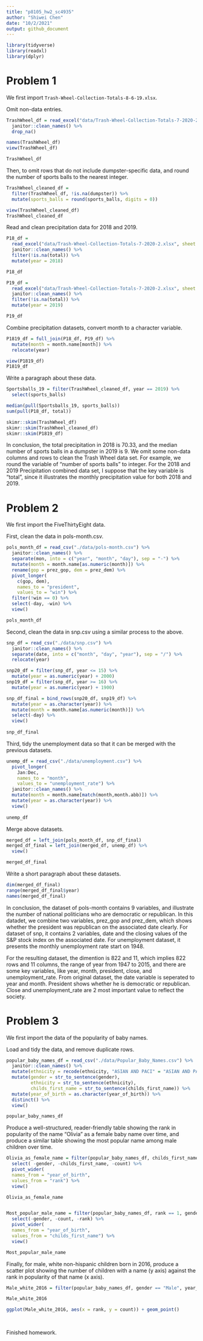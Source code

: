 ```yaml
---
title: "p8105_hw2_sc4935"
author: "Shiwei Chen"
date: "10/2/2021"
output: github_document
---
```


```r
library(tidyverse)
library(readxl)
library(dplyr)
```


# Problem 1

We first import `Trash-Wheel-Collection-Totals-8-6-19.xlsx`.

Omit non-data entries.

```r
TrashWheel_df = read_excel("data/Trash-Wheel-Collection-Totals-7-2020-2.xlsx", sheet = "Mr. Trash Wheel", skip = 1, range = "A2:N535") %>% 
  janitor::clean_names() %>% 
  drop_na()

names(TrashWheel_df)
view(TrashWheel_df)

TrashWheel_df
```

Then, to omit rows that do not include dumpster-specific data, and round the number of sports balls to the nearest integer.

```r
TrashWheel_cleaned_df = 
  filter(TrashWheel_df, !is.na(dumpster)) %>%
  mutate(sports_balls = round(sports_balls, digits = 0))

view(TrashWheel_cleaned_df)
TrashWheel_cleaned_df
```

Read and clean precipitation data for 2018 and 2019.

```r
P18_df = 
  read_excel("data/Trash-Wheel-Collection-Totals-7-2020-2.xlsx", sheet = "2018 Precipitation", skip = 1, range = "A2:B14") %>% 
  janitor::clean_names() %>% 
  filter(!is.na(total)) %>% 
  mutate(year = 2018)

P18_df
```

```r
P19_df = 
  read_excel("data/Trash-Wheel-Collection-Totals-7-2020-2.xlsx", sheet = "2019 Precipitation", skip = 1, range = "A2:B14") %>% 
  janitor::clean_names() %>% 
  filter(!is.na(total)) %>% 
  mutate(year = 2019)

P19_df
```

Combine precipitation datasets, convert month to a character variable.

```r
P1819_df = full_join(P18_df, P19_df) %>% 
  mutate(month = month.name[month]) %>% 
  relocate(year)

view(P1819_df)
P1819_df  
```

Write a paragraph about these data.

```r
Sportsballs_19 = filter(TrashWheel_cleaned_df, year == 2019) %>% 
  select(sports_balls)

median(pull(Sportsballs_19, sports_balls))
sum(pull(P18_df, total))

skimr::skim(TrashWheel_df)
skimr::skim(TrashWheel_cleaned_df)
skimr::skim(P1819_df)
```

In conclusion, the total precipitation in 2018 is 70.33, and the median number of sports balls in a dumpster in 2019 is 9. We omit some non-data columns and rows to clean the Trash Wheel data set. For example, we round the variable of "number of sports balls" to integer. For the 2018 and 2019 Precipitation combined data set, I suppose that the key variable is "total", since it illustrates the monthly precipitation value for both 2018 and 2019.




# Problem 2

We first import the FiveThirtyEight data.

First, clean the data in pols-month.csv. 

```r
pols_month_df = read_csv("./data/pols-month.csv") %>% 
  janitor::clean_names() %>%
  separate(mon, into = c("year", "month", "day"), sep = "-") %>%
  mutate(month = month.name[as.numeric(month)]) %>% 
  rename(gop = prez_gop, dem = prez_dem) %>% 
  pivot_longer(
    c(gop, dem),
    names_to = "president", 
    values_to = "win") %>%
  filter(!win == 0) %>% 
  select(-day, -win) %>% 
  view()

pols_month_df
```

Second, clean the data in snp.csv using a similar process to the above.

```r
snp_df = read_csv("./data/snp.csv") %>% 
  janitor::clean_names() %>%
  separate(date, into = c("month", "day", "year"), sep = "/") %>% 
  relocate(year)

snp20_df = filter(snp_df, year <= 15) %>% 
  mutate(year = as.numeric(year) + 2000)
snp19_df = filter(snp_df, year >= 16) %>% 
  mutate(year = as.numeric(year) + 1900)

snp_df_final = bind_rows(snp20_df, snp19_df) %>% 
  mutate(year = as.character(year)) %>% 
  mutate(month = month.name[as.numeric(month)]) %>% 
  select(-day) %>% 
  view()
  
snp_df_final
```

Third, tidy the unemployment data so that it can be merged with the previous datasets.

```r
unemp_df = read_csv("./data/unemployment.csv") %>% 
  pivot_longer(
    Jan:Dec,
    names_to = "month", 
    values_to = "unemployment_rate") %>% 
  janitor::clean_names() %>% 
  mutate(month = month.name[match(month,month.abb)]) %>% 
  mutate(year = as.character(year)) %>% 
  view()
  
unemp_df  
```

Merge above datasets.

```r
merged_df = left_join(pols_month_df, snp_df_final)
merged_df_final = left_join(merged_df, unemp_df) %>% 
  view()

merged_df_final
```

Write a short paragraph about these datasets.

```r
dim(merged_df_final)
range(merged_df_final$year)
names(merged_df_final)
```

In conclusion, the dataset of pols-month contains 9 variables, and illustrate the number of national politicians who are democratic or republican. In this datadet, we combine two variables, prez_gop and prez_dem, which shows whether the president was republican on the associated date clearly. For dataset of snp, it contains 2 variables, date and the closing values of the S&P stock index on the associated date. For unemployment dataset, it presents the monthly unemployment rate start on 1948. 

For the resulting dataset, the dimention is 822 and 11, which implies 822 rows and 11 columns, the range of year from 1947 to 2015, and there are some key variables, like year, month, president, close, and unemployment_rate. From original dataset, the date variable is seperated to year and month. President shows whether he is democratic or republican. Close and unemployment_rate are 2 most important value to reflect the society.





# Problem 3

We first import the data of the popularity of baby names.

Load and tidy the data, and remove duplicate rows.

```r
popular_baby_names_df = read_csv("./data/Popular_Baby_Names.csv") %>% 
  janitor::clean_names() %>% 
  mutate(ethnicity = recode(ethnicity, "ASIAN AND PACI" = "ASIAN AND PACIFIC ISLANDER", "WHITE NON HISP" = "WHITE NON HISPANIC", "BLACK NON HISP" = "BLACK NON HISPANIC")) %>% 
  mutate(gender = str_to_sentence(gender),
         ethnicity = str_to_sentence(ethnicity),
         childs_first_name = str_to_sentence(childs_first_name)) %>% 
  mutate(year_of_birth = as.character(year_of_birth)) %>% 
  distinct() %>% 
  view()

popular_baby_names_df
```

Produce a well-structured, reader-friendly table showing the rank in popularity of the name “Olivia” as a female baby name over time, and produce a similar table showing the most popular name among male children over time.

```r
Olivia_as_female_name = filter(popular_baby_names_df, childs_first_name == "Olivia", gender == "Female") %>% 
  select( -gender, -childs_first_name, -count) %>% 
  pivot_wider(
  names_from = "year_of_birth", 
  values_from = "rank") %>% 
  view()

Olivia_as_female_name


Most_popular_male_name = filter(popular_baby_names_df, rank == 1, gender == "Male") %>%
  select(-gender, -count, -rank) %>% 
  pivot_wider(
  names_from = "year_of_birth", 
  values_from = "childs_first_name") %>% 
  view()

Most_popular_male_name
```

Finally, for male, white non-hispanic children born in 2016, produce a scatter plot showing the number of children with a name (y axis) against the rank in popularity of that name (x axis).

```r
Male_white_2016 = filter(popular_baby_names_df, gender == "Male", year_of_birth == 2016, ethnicity == "White non hispanic")

Male_white_2016

ggplot(Male_white_2016, aes(x = rank, y = count)) + geom_point() 
  
  
```

Finished homework.





